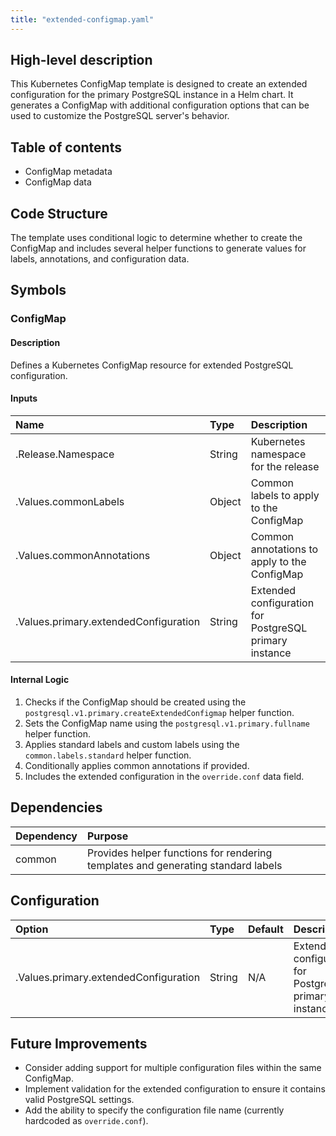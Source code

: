 ```yaml
---
title: "extended-configmap.yaml"
---
```


## High-level description
This Kubernetes ConfigMap template is designed to create an extended configuration for the primary PostgreSQL instance in a Helm chart. It generates a ConfigMap with additional configuration options that can be used to customize the PostgreSQL server's behavior.

## Table of contents
- ConfigMap metadata
- ConfigMap data

## Code Structure
The template uses conditional logic to determine whether to create the ConfigMap and includes several helper functions to generate values for labels, annotations, and configuration data.

## Symbols

### ConfigMap
#### Description
Defines a Kubernetes ConfigMap resource for extended PostgreSQL configuration.

#### Inputs
| Name | Type | Description |
|:-----|:-----|:------------|
| .Release.Namespace | String | Kubernetes namespace for the release |
| .Values.commonLabels | Object | Common labels to apply to the ConfigMap |
| .Values.commonAnnotations | Object | Common annotations to apply to the ConfigMap |
| .Values.primary.extendedConfiguration | String | Extended configuration for PostgreSQL primary instance |

#### Internal Logic
1. Checks if the ConfigMap should be created using the `postgresql.v1.primary.createExtendedConfigmap` helper function.
2. Sets the ConfigMap name using the `postgresql.v1.primary.fullname` helper function.
3. Applies standard labels and custom labels using the `common.labels.standard` helper function.
4. Conditionally applies common annotations if provided.
5. Includes the extended configuration in the `override.conf` data field.

## Dependencies
| Dependency | Purpose |
|:-----------|:--------|
| common | Provides helper functions for rendering templates and generating standard labels |

## Configuration
| Option | Type | Default | Description |
|:-------|:-----|:--------|:------------|
| .Values.primary.extendedConfiguration | String | N/A | Extended configuration for PostgreSQL primary instance |

## Future Improvements
- Consider adding support for multiple configuration files within the same ConfigMap.
- Implement validation for the extended configuration to ensure it contains valid PostgreSQL settings.
- Add the ability to specify the configuration file name (currently hardcoded as `override.conf`).